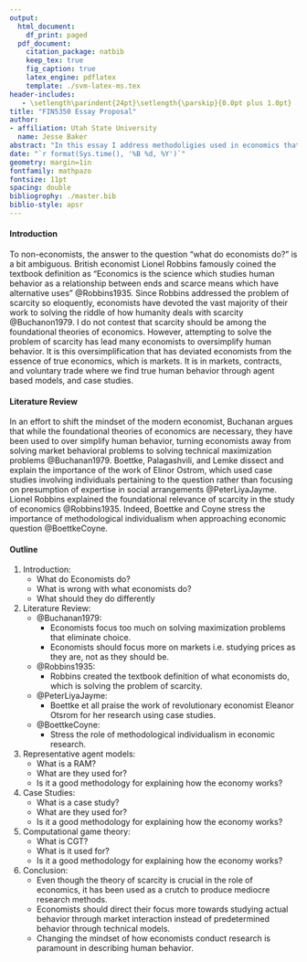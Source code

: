 ---
output:
  html_document:
    df_print: paged
  pdf_document:
    citation_package: natbib
    keep_tex: true
    fig_caption: true
    latex_engine: pdflatex
    template: ./svm-latex-ms.tex
header-includes:
   - \setlength\parindent{24pt}\setlength{\parskip}{0.0pt plus 1.0pt}
title: "FIN5350 Essay Proposal"
author:
- affiliation: Utah State University
  name: Jesse Baker
abstract: "In this essay I address methodoligies used in economics that oversimplify the answers to questions concerning complex human behavior. I propose that economists should turn their attention more towards studying the behavior of markets, and using case studies to answer the underlying questions of human behavior."
date: "`r format(Sys.time(), '%B %d, %Y')`" 
geometry: margin=1in
fontfamily: mathpazo
fontsize: 11pt
spacing: double
bibliogrophy: ./master.bib
biblio-style: apsr
---

\newpage

#### Introduction

To non-economists, the answer to the question "what do economists do?" is a bit ambiguous. British economist Lionel Robbins famously coined the textbook definition as "Economics is the science which studies human behavior as a relationship between ends and scarce means which have alternative uses" @Robbins1935. Since Robbins addressed the problem of scarcity so eloquently, economists have devoted the vast majority of their work to solving the riddle of how humanity deals with scarcity @Buchanon1979. I do not contest that scarcity should be among the foundational theories of economics. However, attempting to solve the problem of scarcity has lead many economists to oversimplify human behavior. It is this oversimplification that has deviated economists from the essence of true economics, which is markets. It is in markets, contracts, and voluntary trade where we find true human behavior through agent based models, and case studies.        

#### Literature Review

In an effort to shift the mindset of the modern economist, Buchanan argues that while the foundational theories of economics are necessary, they have been used to over simplify human behavior, turning economists away from solving market behavioral problems to solving technical maximization problems @Buchanan1979. Boettke, Palagashvili, and Lemke dissect and explain the importance of the work of Elinor Ostrom, which used case studies involving individuals pertaining to the question rather than focusing on presumption of expertise in social arrangements @PeterLiyaJayme.  Lionel Robbins explained the foundational relevance of scarcity in the study of economics @Robbins1935. Indeed, Boettke and Coyne stress the importance of methodological individualism when approaching economic question @BoettkeCoyne. 

#### Outline

1. Introduction:
    + What do Economists do?
    + What is wrong with what economists do?
    + What should they do differently

2. Literature Review:
    + @Buchanan1979:
        + Economists focus too much on solving maximization problems that eliminate choice.
        + Economists should focus more on markets i.e. studying prices as they are, not as they should          be.
    + @Robbins1935:
        + Robbins created the textbook definition of what economists do, which is solving the problem of         scarcity.
    + @PeterLiyaJayme:
        + Boettke et all praise the work of revolutionary economist Eleanor Otsrom for her research using         case studies.
    + @BoettkeCoyne:
        + Stress the role of methodological individualism in economic research.


3. Representative agent models:
    + What is a RAM?
    + What are they used for?
    + Is it a good methodology for explaining how the economy works?
    
4. Case Studies:
    + What is a case study?
    + What are they used for?
    + Is it a good methodology for explaining how the economy works?
    
5. Computational game theory:
    + What is CGT?
    + What is it used for?
    + Is it a good methodology for explaining how the economy works?
    
6. Conclusion:
    + Even though the theory of scarcity is crucial in the role of economics, it has been used as a         crutch to produce mediocre research methods.
    + Economists should direct their focus more towards studying actual behavior through market             interaction instead of predetermined behavior through technical models.
    + Changing the mindset of how economists conduct research is paramount in describing human behavior.


<!--
# References
\setlength{\parindent}{-0.2in}
\setlength{\leftskip}{0.2in}
\setlength{\parskip}{8pt}
\vspace*{-0.2in}
\noindent
-->